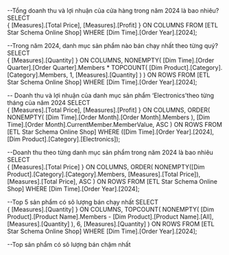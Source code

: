 ﻿--Tổng doanh thu và lợi nhuận của cửa hàng trong năm 2024 là bao nhiêu?
SELECT  
    { [Measures].[Total Price], [Measures].[Profit] } ON COLUMNS 
FROM 
    [ETL Star Schema Online Shop]
WHERE 
    [Dim Time].[Order Year].[2024];

--Trong năm 2024, danh mục sản phẩm nào bán chạy nhất theo từng quý?
SELECT  
    { [Measures].[Quantity] } ON COLUMNS, 
    NONEMPTY(
        [Dim Time].[Order Quarter].[Order Quarter].Members *
        TOPCOUNT(
            [Dim Product].[Category].[Category].Members, 
            1, 
            [Measures].[Quantity]
        )
    ) ON ROWS
FROM 
    [ETL Star Schema Online Shop]
WHERE 
    [Dim Time].[Order Year].[2024];

-- Doanh thu và lợi nhuận của danh mục sản phẩm ‘Electronics’theo từng tháng của năm 2024
SELECT   
    { [Measures].[Total Price], [Measures].[Profit] } ON COLUMNS, 
    ORDER(
        NONEMPTY(
            [Dim Time].[Order Month].[Order Month].Members
        ),
        [Dim Time].[Order Month].CurrentMember.MemberValue, 
        ASC
    ) ON ROWS
FROM 
    [ETL Star Schema Online Shop]
WHERE 
    ([Dim Time].[Order Year].[2024], [Dim Product].[Category].[Electronics]);


--Doanh thu theo từng danh mục sản phẩm trong năm 2024 là bao nhiêu
SELECT   
    { [Measures].[Total Price] } ON COLUMNS, 
    ORDER(
        NONEMPTY([Dim Product].[Category].[Category].Members, [Measures].[Total Price]), 
        [Measures].[Total Price], 
        ASC
    ) ON ROWS
FROM 
    [ETL Star Schema Online Shop]
WHERE 
    [Dim Time].[Order Year].[2024];

--Top 5 sản phẩm có sô lượng bán chạy nhất
SELECT  
    { [Measures].[Quantity] } ON COLUMNS, 
    TOPCOUNT(
        NONEMPTY(
            [Dim Product].[Product Name].Members - [Dim Product].[Product Name].[All], 
            [Measures].[Quantity]
        ), 
        6, 
        [Measures].[Quantity]
    ) ON ROWS
FROM 
    [ETL Star Schema Online Shop]
WHERE 
    [Dim Time].[Order Year].[2024];

--Top sản phẩm có sô lượng bán chậm nhất


